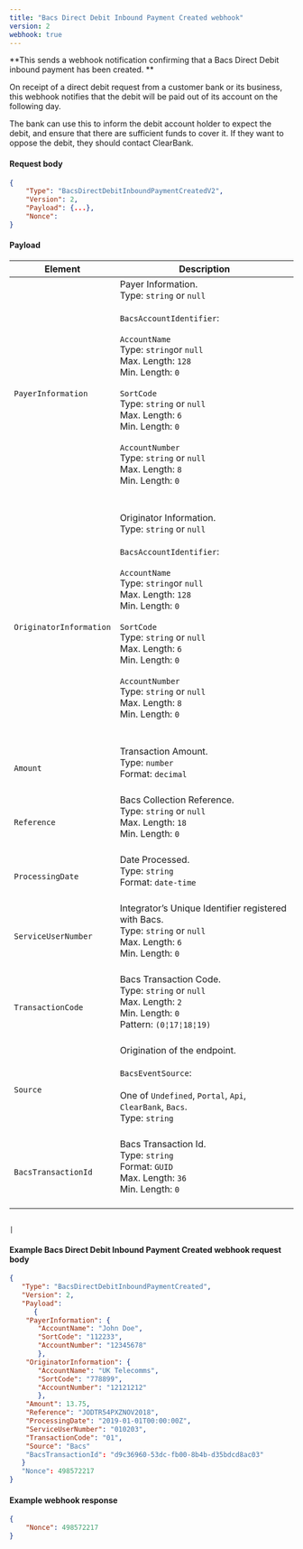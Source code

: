 ```yaml
---
title: "Bacs Direct Debit Inbound Payment Created webhook"
version: 2
webhook: true
---
```


**This sends a webhook notification confirming that a Bacs Direct Debit inbound payment has been created. **

On receipt of a direct debit request from a customer bank or its
business, this webhook notifies that the debit will be paid out of its
account on the following day.

The bank can use this to inform the debit account holder to expect the
debit, and ensure that there are sufficient funds to cover it. If they
want to oppose the debit, they should contact ClearBank.



#### Request body

```json
{
    "Type": "BacsDirectDebitInboundPaymentCreatedV2",
    "Version": 2,
    "Payload": {...},
    "Nonce":
}
```

#### Payload
| Element                       | Description                                                                                                                                                                                                                                                                                                                                                                                                                                                                                                                                                                                                                                                                                                                                                                                                                             |
|-------------------------------|-----------------------------------------------------------------------------------------------------------------------------------------------------------------------------------------------------------------------------------------------------------------------------------------------------------------------------------------------------------------------------------------------------------------------------------------------------------------------------------------------------------------------------------------------------------------------------------------------------------------------------------------------------------------------------------------------------------------------------------------------------------------------------------------------------------------------------------------|
| `PayerInformation`                      |Payer Information.<br />Type: `string` or `null`<br/><br />`BacsAccountIdentifier`:<br /><br />`AccountName`<br />        Type: `string`or `null`<br />        Max. Length: `128`<br />        Min. Length: `0`<br /><br />`SortCode`<br />        Type: `string` or `null`<br />        Max. Length: `6`<br />        Min. Length: `0`<br /> <br /> `AccountNumber`<br />        Type: `string` or `null`<br />        Max. Length: `8`<br />        Min. Length: `0`<br />        <br /><br />                                                                                                                                                                                                                                                                                                                                                                                                                                                                 
| `OriginatorInformation`                      |Originator Information.<br />Type: `string` or `null`<br/><br />`BacsAccountIdentifier`:<br /><br />`AccountName`<br />        Type: `string`or `null`<br />        Max. Length: `128`<br />        Min. Length: `0`<br /><br />`SortCode`<br />        Type: `string` or `null`<br />        Max. Length: `6`<br />        Min. Length: `0`<br /> <br /> `AccountNumber`<br />        Type: `string` or `null`<br />        Max. Length: `8`<br />        Min. Length: `0`<br />        <br /><br />                                                                                                                                                                                                                                                                                                                                                                                                                                                                 
| `Amount`            |Transaction Amount.<br /> Type: `number`<br/>Format: `decimal`<br /><br />                                                                                                                                                                                                                                                                                                                                                                                                                                                              
| `Reference`                      |Bacs Collection Reference. <br />Type: `string` or `null`<br/>Max. Length: `18`	<br/>Min. Length: `0`<br/><br />                                                                                                                                                                                                                                                                                                                                                                                                                                                                 
| `ProcessingDate`       |Date Processed.<br/>Type: `string` <br/>Format: `date-time`<br/><br />                                                                                                                                                                                                                                                                                                                                                                                                                                                              
| `ServiceUserNumber`                    |Integrator’s Unique Identifier registered with Bacs.<br /> Type: `string` or `null`<br />  Max. Length: `6`<br />    Min. Length: `0` <br /> <br />                                                                                                                                                                                                                                                                                                                                                                                                                                                           
| `TransactionCode`            |Bacs Transaction Code.<br /> Type: `string` or `null`<br/>Max. Length: `2`<br/>Min. Length: `0`<br /> Pattern: `(0¦17¦18¦19)`<br /> <br/>                                                                                                                                                                                                                                                                                                                                                                                                                                                               
| `Source` |Origination of the endpoint.<br /><br />`BacsEventSource`:<br /><br />One of `Undefined`, `Portal`, `Api`, `ClearBank`, `Bacs`. <br /> Type: `string` <br /><br />                                                                                                                                                                                                                                                                                                                                                                                                                                                                                                           
| `BacsTransactionId`             |Bacs Transaction Id.<br />Type: `string`<br />Format: `GUID`<br/>Max. Length: `36`<br/>Min. Length: `0`<br/>  <br />                                                                                                                                                                                                                                                                                                                                                                                                                                                                                                           
     
                                                                                                                                                                                                                                          |

#### Example Bacs Direct Debit Inbound Payment Created webhook request body

```json
{
   "Type": "BacsDirectDebitInboundPaymentCreated",
   "Version": 2,
   "Payload":
      {
    "PayerInformation": {
       "AccountName": "John Doe",
       "SortCode": "112233",
       "AccountNumber": "12345678"
       },
    "OriginatorInformation": {
       "AccountName": "UK Telecomms",
       "SortCode": "778899",
       "AccountNumber": "12121212"
       },
    "Amount": 13.75,
    "Reference": "JODTR54PXZNOV2018",
    "ProcessingDate": "2019-01-01T00:00:00Z",
    "ServiceUserNumber": "010203",
    "TransactionCode": "01",
    "Source": "Bacs"
    "BacsTransactionId": "d9c36960-53dc-fb00-8b4b-d35bdcd8ac03"
   }
   "Nonce": 498572217
}
```
#### Example webhook response

```json
{
    "Nonce": 498572217
}
```
